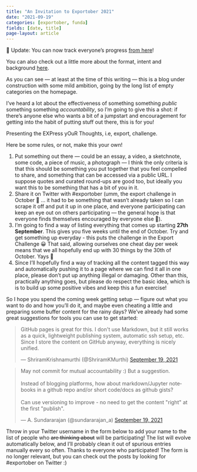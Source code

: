 ```yaml
---
title: "An Invitation to Exportober 2021"
date: "2021-09-19"
categories: [exportober, funda]
fields: [date, title]
page-layout: article
---
```


:::{.column-margin}
:::{.callout-note icon="false" appearance="simple"}
📝 Update: You can now track everyone's progress [from here](../2021-tracker/)!
:::


:::{.callout-tip icon="false" appearance="simple"}
You can also check out a little more about the format, intent and background [here](../about/).
:::
:::

As you can see — at least at the time of this writing — this is a blog under construction with some mild ambition, going by the long list of empty categories on the homepage.

I've heard a lot about the effectiveness of something something *public* something something *accountability*, so I'm going to give this a shot: if there's anyone else who wants a bit of a jumpstart and encouragement for getting into the habit of putting stuff out there, this is for you!

Presenting the EXPress yOuR Thoughts, i.e, export, challenge.

Here be some rules, or not, make this your own!

1. Put something out there — could be an essay, a video, a sketchnote, some code, a piece of music, a photograph — I think the only criteria is that this should be something you put together that you feel compelled to share, and something that can be accessed via a public URL. I suppose quotes and curated round-ups are good too, but ideally you want this to be something that has a bit of you in it.
2. Share it on Twitter with #exportober (umm, the export challenge in October 😬 ... it had to be something that wasn't already taken so I can scrape it off and put it up in one place, and everyone participating can keep an eye out on others participating — the general hope is that everyone finds themselves encouraged by everyone else 🎉).
3. I'm going to find a way of listing everything that comes up starting **27th September**. This gives you five weeks until the end of October. Try and get something up everyday - this puts the challenge in the Export Challenge 😀  That said, allowing ourselves one cheat day per week means that we all hopefully end up with 30 things by the 30th of October. Yays 🤞
4. Since I'll hopefully find a way of tracking all the content tagged this way and automatically pushing it to a page where we can find it all in one place, please don't put up anything illegal or damaging. Other than this, practically anything goes, but please do respect the basic idea, which is is to build up some positive vibes and keep this a fun exercise!

So I hope you spend the coming week getting setup — figure out what you want to do and how you'll do it, and maybe even cheating a little and preparing some buffer content for the rainy days? We've already had some great suggestions for tools you can use to get started:

::: {.grid}

::: {.g-col-6}
<blockquote class="twitter-tweet" data-conversation="none"><p lang="en" dir="ltr">GitHub pages is great for this. I don&#39;t use Markdown, but it still works as a quick, lightweight publishing system, automatic ssh setup, etc. Since I store the content on GitHub anyway, everything is nicely unified.</p>&mdash; ShriramKrishnamurthi (@ShriramKMurthi) <a href="https://twitter.com/ShriramKMurthi/status/1439625380055425033?ref_src=twsrc%5Etfw">September 19, 2021</a></blockquote> <script async src="https://platform.twitter.com/widgets.js" charset="utf-8"></script>
:::

::: {.g-col-6}
<blockquote class="twitter-tweet" data-conversation="none"><p lang="en" dir="ltr">May not commit for mutual accountability :) But a suggestion.<br><br>Instead of blogging platforms, how about markdown/Jupyter notebooks in a github repo and/or short code/docs as github gists?<br><br>Can use versioning to improve - no need to get the content &quot;right&quot; at the first &quot;publish&quot;.</p>&mdash; A. Sundararajan (@sundararajan_a) <a href="https://twitter.com/sundararajan_a/status/1439609462759706627?ref_src=twsrc%5Etfw">September 19, 2021</a></blockquote> <script async src="https://platform.twitter.com/widgets.js" charset="utf-8"></script>
:::

:::

Throw in your Twitter username in the form below to add your name to the list of people who ~~are thinking about~~ will be participating! The list will evolve automatically below, and I'll probably clean it out of spurious entries manually every so often.
[Thanks to everyone who participated! The form is no longer relevant, but you can check out the posts by looking for #exportober on Twitter :)]{.aside}